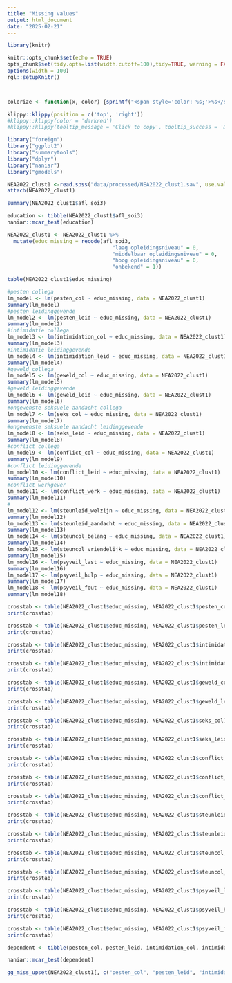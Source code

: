 ```yaml
---
title: "Missing values"
output: html_document
date: "2025-02-21"
---
```


```r
library(knitr)

knitr::opts_chunk$set(echo = TRUE)
opts_chunk$set(tidy.opts=list(width.cutoff=100),tidy=TRUE, warning = FALSE, message = FALSE,comment = "#>", cache=TRUE, class.source=c("test"), class.output=c("test2"))
options(width = 100)
rgl::setupKnitr()



colorize <- function(x, color) {sprintf("<span style='color: %s;'>%s</span>", color, x) }

```

```r
klippy::klippy(position = c('top', 'right'))
#klippy::klippy(color = 'darkred')
#klippy::klippy(tooltip_message = 'Click to copy', tooltip_success = 'Done')
```

```r
library("foreign")
library("ggplot2")
library("summarytools")
library("dplyr")
library("naniar")
library("gmodels")
```

```r
NEA2022_clust1 <-read.spss("data/processed/NEA2022_clust1.sav", use.value.labels = T, to.data.frame = T)
attach(NEA2022_clust1)
```

```r
summary(NEA2022_clust1$afl_soi3) 

education <- tibble(NEA2022_clust1$afl_soi3) 
naniar::mcar_test(education)
```
```r
NEA2022_clust1 <- NEA2022_clust1 %>%
  mutate(educ_missing = recode(afl_soi3,
                                  "laag opleidingsniveau" = 0,
                                  "middelbaar opleidingsniveau" = 0,
                                  "hoog opleidingsniveau" = 0,
                                  "onbekend" = 1))
```

```r
table(NEA2022_clust1$educ_missing)
```
```r
#pesten collega
lm_model <- lm(pesten_col ~ educ_missing, data = NEA2022_clust1)
summary(lm_model)
#pesten leidinggevende
lm_model2 <- lm(pesten_leid ~ educ_missing, data = NEA2022_clust1)
summary(lm_model2)
#intimidatie collega
lm_model3 <- lm(intimidation_col ~ educ_missing, data = NEA2022_clust1)
summary(lm_model3)
#intimidatie leidinggevende
lm_model4 <- lm(intimidation_leid ~ educ_missing, data = NEA2022_clust1)
summary(lm_model4)
#geweld collega
lm_model5 <- lm(geweld_col ~ educ_missing, data = NEA2022_clust1)
summary(lm_model5)
#geweld leidinggevende
lm_model6 <- lm(geweld_leid ~ educ_missing, data = NEA2022_clust1)
summary(lm_model6)
#ongewenste seksuele aandacht collega
lm_model7 <- lm(seks_col ~ educ_missing, data = NEA2022_clust1)
summary(lm_model7)
#ongewenste seksuele aandacht leidinggevende
lm_model8 <- lm(seks_leid ~ educ_missing, data = NEA2022_clust1)
summary(lm_model8)
#conflict collega
lm_model9 <- lm(conflict_col ~ educ_missing, data = NEA2022_clust1)
summary(lm_model9)
#conflict leidinggevende
lm_model10 <- lm(conflict_leid ~ educ_missing, data = NEA2022_clust1)
summary(lm_model10)
#conflict werkgever
lm_model11 <- lm(conflict_werk ~ educ_missing, data = NEA2022_clust1)
summary(lm_model11)
#
lm_model12 <- lm(steunleid_welzijn ~ educ_missing, data = NEA2022_clust1)
summary(lm_model12)
lm_model13 <- lm(steunleid_aandacht ~ educ_missing, data = NEA2022_clust1)
summary(lm_model13)
lm_model14 <- lm(steuncol_belang ~ educ_missing, data = NEA2022_clust1)
summary(lm_model14)
lm_model15 <- lm(steuncol_vriendelijk ~ educ_missing, data = NEA2022_clust1)
summary(lm_model15)
lm_model16 <- lm(psyveil_last ~ educ_missing, data = NEA2022_clust1)
summary(lm_model16)
lm_model17 <- lm(psyveil_hulp ~ educ_missing, data = NEA2022_clust1)
summary(lm_model17)
lm_model18 <- lm(psyveil_fout ~ educ_missing, data = NEA2022_clust1)
summary(lm_model18)
```


```r

crosstab <- table(NEA2022_clust1$educ_missing, NEA2022_clust1$pesten_col)
print(crosstab)

crosstab <- table(NEA2022_clust1$educ_missing, NEA2022_clust1$pesten_leid)
print(crosstab)

crosstab <- table(NEA2022_clust1$educ_missing, NEA2022_clust1$intimidation_col)
print(crosstab)

crosstab <- table(NEA2022_clust1$educ_missing, NEA2022_clust1$intimidation_leid)
print(crosstab)

crosstab <- table(NEA2022_clust1$educ_missing, NEA2022_clust1$geweld_col)
print(crosstab)

crosstab <- table(NEA2022_clust1$educ_missing, NEA2022_clust1$geweld_leid)
print(crosstab)

crosstab <- table(NEA2022_clust1$educ_missing, NEA2022_clust1$seks_col)
print(crosstab)

crosstab <- table(NEA2022_clust1$educ_missing, NEA2022_clust1$seks_leid)
print(crosstab)

crosstab <- table(NEA2022_clust1$educ_missing, NEA2022_clust1$conflict_col)
print(crosstab)

crosstab <- table(NEA2022_clust1$educ_missing, NEA2022_clust1$conflict_leid)
print(crosstab)

crosstab <- table(NEA2022_clust1$educ_missing, NEA2022_clust1$conflict_werk)
print(crosstab)

crosstab <- table(NEA2022_clust1$educ_missing, NEA2022_clust1$steunleid_welzijn)
print(crosstab)

crosstab <- table(NEA2022_clust1$educ_missing, NEA2022_clust1$steunleid_aandacht)
print(crosstab)

crosstab <- table(NEA2022_clust1$educ_missing, NEA2022_clust1$steuncol_belang)
print(crosstab)

crosstab <- table(NEA2022_clust1$educ_missing, NEA2022_clust1$steuncol_vriendelijk)
print(crosstab)

crosstab <- table(NEA2022_clust1$educ_missing, NEA2022_clust1$psyveil_last)
print(crosstab)

crosstab <- table(NEA2022_clust1$educ_missing, NEA2022_clust1$psyveil_hulp)
print(crosstab)

crosstab <- table(NEA2022_clust1$educ_missing, NEA2022_clust1$psyveil_fout)
print(crosstab)

```

```r
dependent <- tibble(pesten_col, pesten_leid, intimidation_col, intimidation_leid, geweld_col, geweld_leid, seks_col, seks_leid, conflict_col, conflict_leid, conflict_werk, steunleid_welzijn, steunleid_aandacht, steuncol_belang, steuncol_vriendelijk, psyveil_last, psyveil_hulp, psyveil_fout) 

naniar::mcar_test(dependent)
```


```r
gg_miss_upset(NEA2022_clust1[, c("pesten_col", "pesten_leid", "intimidation_col", "intimidation_leid", "geweld_col", "geweld_leid", "seks_col", "seks_leid", "conflict_col", "conflict_leid", "conflict_werk", "steunleid_welzijn", "steunleid_aandacht", "steuncol_belang", "steuncol_vriendelijk", "psyveil_last", "psyveil_hulp", "psyveil_fout")])
```


